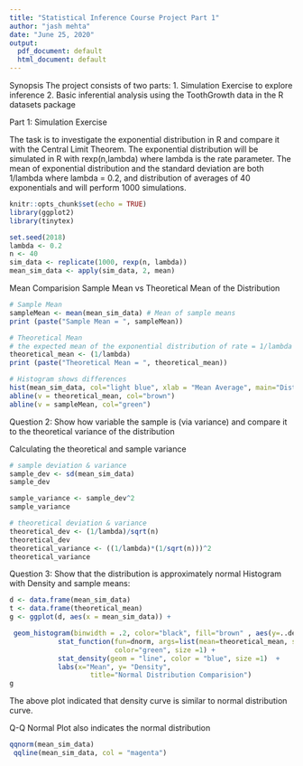 ```yaml
---
title: "Statistical Inference Course Project Part 1"
author: "jash mehta"
date: "June 25, 2020"
output:
  pdf_document: default
  html_document: default
---
```

Synopsis
The project consists of two parts:
1. Simulation Exercise to explore inference
2. Basic inferential analysis using the ToothGrowth data in the R datasets package

Part 1: Simulation Exercise

The task is to investigate the exponential distribution in R and compare it with the Central Limit Theorem. The exponential distribution will be simulated in R with rexp(n,lambda) where lambda is the rate parameter. The mean of exponential distribution and the standard deviation are both 1/lambda where lambda = 0.2, and distribution of averages of 40 exponentials and will perform 1000 simulations.

```r
knitr::opts_chunk$set(echo = TRUE)
library(ggplot2)
library(tinytex)

set.seed(2018)
lambda <- 0.2
n <- 40
sim_data <- replicate(1000, rexp(n, lambda))
mean_sim_data <- apply(sim_data, 2, mean)
```
Mean Comparision
Sample Mean vs Theoretical Mean of the Distribution

```r
# Sample Mean
sampleMean <- mean(mean_sim_data) # Mean of sample means
print (paste("Sample Mean = ", sampleMean))

# Theoretical Mean
# the expected mean of the exponential distribution of rate = 1/lambda
theoretical_mean <- (1/lambda)
print (paste("Theoretical Mean = ", theoretical_mean))
```
```r
# Histogram shows differences
hist(mean_sim_data, col="light blue", xlab = "Mean Average", main="Distribution of Exponential Average")
abline(v = theoretical_mean, col="brown")
abline(v = sampleMean, col="green")
```
Question 2: Show how variable the sample is (via variance) and compare it to the theoretical variance of the distribution

Calculating the theoretical and sample variance
```r
# sample deviation & variance
sample_dev <- sd(mean_sim_data)
sample_dev

sample_variance <- sample_dev^2
sample_variance
```

```r
# theoretical deviation & variance
theoretical_dev <- (1/lambda)/sqrt(n)
theoretical_dev
theoretical_variance <- ((1/lambda)*(1/sqrt(n)))^2
theoretical_variance
```
Question 3: Show that the distribution is approximately normal
Histogram with Density and sample means:
```r
d <- data.frame(mean_sim_data)
t <- data.frame(theoretical_mean)
g <- ggplot(d, aes(x = mean_sim_data)) +

 geom_histogram(binwidth = .2, color="black", fill="brown" , aes(y=..density..))+
            stat_function(fun=dnorm, args=list(mean=theoretical_mean, sd=sd(mean_sim_data)), 
                          color="green", size =1) +
            stat_density(geom = "line", color = "blue", size =1)  +
            labs(x="Mean", y= "Density", 
                    title="Normal Distribution Comparision")
g
```
The above plot indicated that density curve is similar to normal distribution curve.

Q-Q Normal Plot also indicates the normal distribution
```r
qqnorm(mean_sim_data)
 qqline(mean_sim_data, col = "magenta")
```
